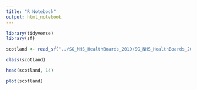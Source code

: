 ```yaml
---
title: "R Notebook"
output: html_notebook
---
```


```r
library(tidyverse)
library(sf)
```

```r
scotland <- read_sf("../SG_NHS_HealthBoards_2019/SG_NHS_HealthBoards_2019.shp")
```

```r
class(scotland)
```

```r
head(scotland, 14)
```

```r
plot(scotland)
```

